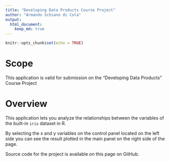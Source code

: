 ```yaml
---
title: "Developing Data Products Course Project"
author: "Armando Schiano di Cola"
output: 
  html_document:
    keep_md: true
---
```


```r
knitr::opts_chunk$set(echo = TRUE)
```

# Scope

This application is valid for submission on the "Developing Data Products" Course Project


# Overview

This application lets you analyze the relationships between the variables of the built-in `iris` dataset in R. 

By selecting the x and y variables on the control panel located on the left side you can see the result plotted in the main panel on the right side of the page.

Source code for the project is available on this page on GitHub.




